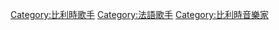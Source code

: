 [[Category:比利時歌手|Category:比利時歌手]]
[[Category:法語歌手|Category:法語歌手]]
[[Category:比利時音樂家|Category:比利時音樂家]]